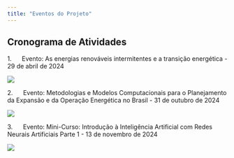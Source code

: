 ```yaml
---
title: "Eventos do Projeto"
---
```


## Cronograma de Atividades

1.      Evento: As energias renováveis intermitentes e a transição energética - 29 de abril de 2024

![](images/Evento%2029-04-24.png){fig-align="center"}

2.      Evento: Metodologias e Modelos Computacionais para o Planejamento da Expansão e da Operação Energética no Brasil - 31 de outubro de 2024

![](images/Evento%2031-10-24.png){fig-align="center"}

3.      Evento: Mini-Curso: Introdução à Inteligência Artificial com Redes Neurais Artificiais Parte 1 - 13 de novembro de 2024

![](images/Evento%2013-11-24.png){fig-align="center"}
